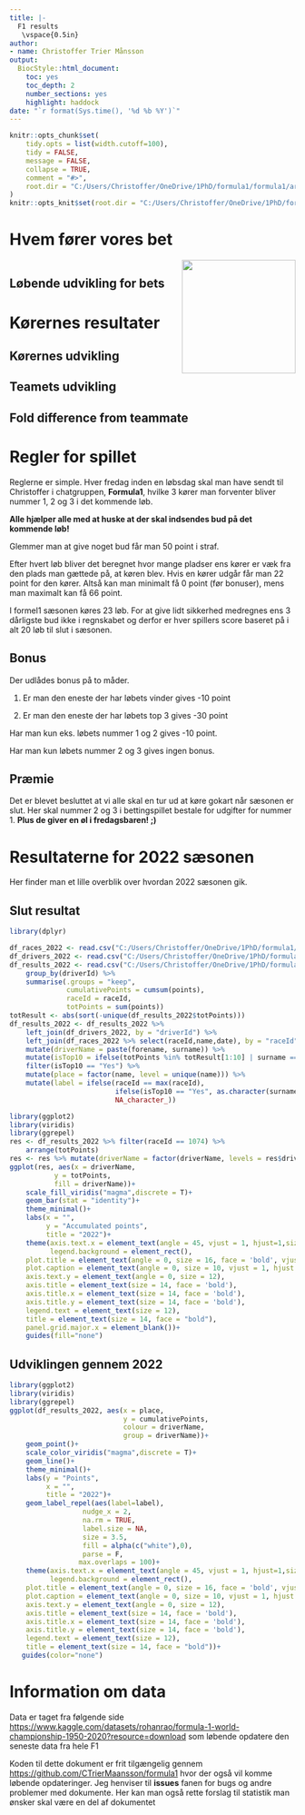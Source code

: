 ```yaml
---
title: |-
  F1 results
   \vspace{0.5in}
author:
- name: Christoffer Trier Månsson
output:
  BiocStyle::html_document:
    toc: yes
    toc_depth: 2
    number_sections: yes
    highlight: haddock
date: "`r format(Sys.time(), '%d %b %Y')`"
---
```


```r
knitr::opts_chunk$set(
    tidy.opts = list(width.cutoff=100),
    tidy = FALSE,
    message = FALSE,
    collapse = TRUE,
    comment = "#>",
    root.dir = "C:/Users/Christoffer/OneDrive/1PhD/formula1/formula1/archive"
)
knitr::opts_knit$set(root.dir = "C:/Users/Christoffer/OneDrive/1PhD/formula1/formula1/archive")
```
\newpage
# Hvem fører vores bet
<img src="download.png" width="200" align="right">


```r
```

## Løbende udvikling for bets

# Kørernes resultater

## Kørernes udvikling

## Teamets udvikling

## Fold difference from teammate


# Regler for spillet

Reglerne er simple. Hver fredag inden en løbsdag skal man have sendt til 
Christoffer i chatgruppen, **Formula1**, hvilke 3 kører man forventer bliver
nummer 1, 2 og 3 i det kommende løb.

**Alle hjælper alle med at huske at der skal indsendes bud på det kommende løb!**

Glemmer man at give noget bud får man 50 point i straf. 

Efter hvert løb bliver det beregnet hvor mange pladser ens kører er væk fra den
plads man gættede på, at køren blev. Hvis en kører udgår får man 
22 point for den kører. Altså kan man minimalt få 0 point (før bonuser), mens 
man maximalt kan få 66 point.

I formel1 sæsonen køres 23 løb. For at give lidt sikkerhed medregnes ens 3
dårligste bud ikke i regnskabet og derfor er hver spillers score baseret på
i alt 20 løb til slut i sæsonen.

## Bonus

Der udlådes bonus på to måder. 

1) Er man den eneste der har løbets vinder gives -10 point

2) Er man den eneste der har løbets top 3 gives -30 point

Har man kun eks. løbets nummer 1 og 2 gives -10 point.

Har man kun løbets nummer 2 og 3 gives ingen bonus. 

## Præmie

Det er blevet besluttet at vi alle skal en tur ud at køre gokart når sæsonen
er slut. Her skal nummer 2 og 3 i bettingspillet bestale for udgifter for
nummer 1. **Plus de giver en øl i fredagsbaren! ;)** 

# Resultaterne for 2022 sæsonen

Her finder man et lille overblik over hvordan 2022 sæsonen gik. 

## Slut resultat

```r
library(dplyr)

df_races_2022 <- read.csv("C:/Users/Christoffer/OneDrive/1PhD/formula1/formula1/archive/races.csv") %>% filter(year == 2022)
df_drivers_2022 <- read.csv("C:/Users/Christoffer/OneDrive/1PhD/formula1/formula1/archive/drivers.csv") %>% select(driverId, forename, surname)
df_results_2022 <- read.csv("C:/Users/Christoffer/OneDrive/1PhD/formula1/formula1/archive/results.csv") %>% filter(raceId %in% df_races_2022$raceId) %>% 
    group_by(driverId) %>% 
    summarise(.groups = "keep",
              cumulativePoints = cumsum(points),
              raceId = raceId,
              totPoints = sum(points))
totResult <- abs(sort(-unique(df_results_2022$totPoints)))
df_results_2022 <- df_results_2022 %>%  
    left_join(df_drivers_2022, by = "driverId") %>% 
    left_join(df_races_2022 %>% select(raceId,name,date), by = "raceId") %>% 
    mutate(driverName = paste(forename, surname)) %>% 
    mutate(isTop10 = ifelse(totPoints %in% totResult[1:10] | surname == "Magnussen","Yes","No")) %>% 
    filter(isTop10 == "Yes") %>% 
    mutate(place = factor(name, level = unique(name))) %>% 
    mutate(label = ifelse(raceId == max(raceId), 
                          ifelse(isTop10 == "Yes", as.character(surname),NA_character_),
                          NA_character_))

```

```r
library(ggplot2)
library(viridis)
library(ggrepel)
res <- df_results_2022 %>% filter(raceId == 1074) %>%
    arrange(totPoints)
res <- res %>% mutate(driverName = factor(driverName, levels = res$driverName))
ggplot(res, aes(x = driverName,
           y = totPoints,
           fill = driverName))+
    scale_fill_viridis("magma",discrete = T)+ 
    geom_bar(stat = "identity")+
    theme_minimal()+
    labs(x = "",
         y = "Accumulated points",
         title = "2022")+ 
    theme(axis.text.x = element_text(angle = 45, vjust = 1, hjust=1,size = 8),
          legend.background = element_rect(),
    plot.title = element_text(angle = 0, size = 16, face = 'bold', vjust = 1),
    plot.caption = element_text(angle = 0, size = 10, vjust = 1, hjust = 0.37),
    axis.text.y = element_text(angle = 0, size = 12),
    axis.title = element_text(size = 14, face = 'bold'),
    axis.title.x = element_text(size = 14, face = 'bold'),
    axis.title.y = element_text(size = 14, face = 'bold'),
    legend.text = element_text(size = 12), 
    title = element_text(size = 14, face = "bold"),
    panel.grid.major.x = element_blank())+
    guides(fill="none")

```

## Udviklingen gennem 2022

```r
library(ggplot2)
library(viridis)
library(ggrepel)
ggplot(df_results_2022, aes(x = place,
                            y = cumulativePoints,
                            colour = driverName,
                            group = driverName))+
    geom_point()+
    scale_color_viridis("magma",discrete = T)+ 
    geom_line()+
    theme_minimal()+
    labs(y = "Points",
         x = "",
         title = "2022")+
    geom_label_repel(aes(label=label),
                  nudge_x = 2,
                  na.rm = TRUE,
                  label.size = NA,
                  size = 3.5,
                  fill = alpha(c("white"),0),
                  parse = F,
                 max.overlaps = 100)+
    theme(axis.text.x = element_text(angle = 45, vjust = 1, hjust=1,size = 8),
          legend.background = element_rect(),
    plot.title = element_text(angle = 0, size = 16, face = 'bold', vjust = 1),
    plot.caption = element_text(angle = 0, size = 10, vjust = 1, hjust = 0.37),
    axis.text.y = element_text(angle = 0, size = 12),
    axis.title = element_text(size = 14, face = 'bold'),
    axis.title.x = element_text(size = 14, face = 'bold'),
    axis.title.y = element_text(size = 14, face = 'bold'),
    legend.text = element_text(size = 12), 
    title = element_text(size = 14, face = "bold"))+
   guides(color="none")
```

# Information om data

Data er taget fra følgende side <https://www.kaggle.com/datasets/rohanrao/formula-1-world-championship-1950-2020?resource=download> som løbende opdatere den seneste data fra hele F1

Koden til dette dokument er frit tilgængelig gennem <https://github.com/CTrierMaansson/formula1> hvor der også vil komme løbende
opdateringer. Jeg henviser til **issues** fanen for bugs og andre problemer 
med dokumente. Her kan man også rette forslag til statistik man ønsker skal være
en del af dokumentet 

